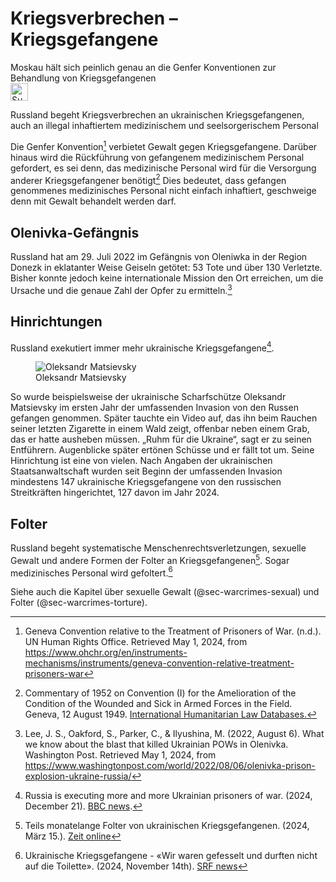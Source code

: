 # Kriegsverbrechen – Kriegsgefangene {#sec-warcrimes-prisoners}

::: {.callout-caution title=„Myth“}
Moskau hält sich peinlich genau an die Genfer Konventionen zur Behandlung von Kriegsgefangenen 
[<br>![Suche nach Stichwort in EUvsDisinfo](../all_common_img/EUvsDisinfo_400x240.jpg){height=2em}](https://euvsdisinfo.eu/disinformation-cases/?text=war%20crimes%20prisoners&sort=relevance)
:::

::: {.callout-tip title=„Truth“}
Russland begeht Kriegsverbrechen an ukrainischen Kriegsgefangenen, auch an illegal inhaftiertem medizinischem und seelsorgerischem Personal
:::

Die Genfer Konvention[^warcrimes-prisoners.de-6] verbietet Gewalt gegen Kriegsgefangene. Darüber hinaus wird die Rückführung von gefangenem medizinischem Personal gefordert, es sei denn, das medizinische Personal wird für die Versorgung anderer Kriegsgefangener benötigt[^warcrimes-prisoners.de-3] Dies bedeutet, dass gefangen genommenes medizinisches Personal nicht einfach inhaftiert, geschweige denn mit Gewalt behandelt werden darf.

## Olenivka-Gefängnis

Russland hat am 29\. Juli 2022 im Gefängnis von Oleniwka in der Region Donezk in eklatanter Weise Geiseln getötet: 53 Tote und über 130 Verletzte. Bisher konnte jedoch keine internationale Mission den Ort erreichen, um die Ursache und die genaue Zahl der Opfer zu ermitteln.[^warcrimes-prisoners.de-1] 

## Hinrichtungen

Russland exekutiert immer mehr ukrainische Kriegsgefangene[^warcrimes-prisoners.de-2]. 

![Oleksandr Matsievsky](OleksandrMatsievsky.jpg)

So wurde beispielsweise der ukrainische Scharfschütze Oleksandr Matsievsky im ersten Jahr der umfassenden Invasion von den Russen gefangen genommen. Später tauchte ein Video auf, das ihn beim Rauchen seiner letzten Zigarette in einem Wald zeigt, offenbar neben einem Grab, das er hatte ausheben müssen. „Ruhm für die Ukraine“, sagt er zu seinen Entführern. Augenblicke später ertönen Schüsse und er fällt tot um. Seine Hinrichtung ist eine von vielen. Nach Angaben der ukrainischen Staatsanwaltschaft wurden seit Beginn der umfassenden Invasion mindestens 147 ukrainische Kriegsgefangene von den russischen Streitkräften hingerichtet, 127 davon im Jahr 2024.


## Folter

Russland begeht systematische Menschenrechtsverletzungen, sexuelle Gewalt und andere Formen der Folter an Kriegsgefangenen[^warcrimes-prisoners.de-4]. Sogar medizinisches Personal wird gefoltert.[^warcrimes-prisoners.de-5]   

Siehe auch die Kapitel über sexuelle Gewalt (@sec-warcrimes-sexual) und Folter (@sec-warcrimes-torture).  



[^warcrimes-prisoners.de-6]:  Geneva Convention relative to the Treatment of Prisoners of War. (n.d.). UN Human Rights Office. Retrieved May 1, 2024, from [https://www.ohchr.org/en/instruments-mechanisms/instruments/geneva-convention-relative-treatment-prisoners-war](https://www.ohchr.org/en/instruments-mechanisms/instruments/geneva-convention-relative-treatment-prisoners-war)

[^warcrimes-prisoners.de-1]:  Lee, J. S., Oakford, S., Parker, C., & Ilyushina, M. (2022, August 6). What we know about the blast that killed Ukrainian POWs in Olenivka. Washington Post. Retrieved May 1, 2024, from [https://www.washingtonpost.com/world/2022/08/06/olenivka-prison-explosion-ukraine-russia/](https://www.washingtonpost.com/world/2022/08/06/olenivka-prison-explosion-ukraine-russia/) 

[^warcrimes-prisoners.de-2]: Russia is executing more and more Ukrainian prisoners of war. (2024, December 21). [BBC news](https://www.bbc.com/news/articles/c7ve11lr247o). 

[^warcrimes-prisoners.de-3]: Commentary of 1952 on Convention (I) for the Amelioration of the Condition of the Wounded and Sick in Armed Forces in the Field. Geneva, 12 August 1949. [International Humanitarian Law Databases.](https://ihl-databases.icrc.org/en/ihl-treaties/gci-1949/article-28/commentary/1952)

[^warcrimes-prisoners.de-4]: Teils monatelange Folter von ukrainischen Kriegsgefangenen. (2024, März 15.). [Zeit online](https://www.zeit.de/politik/ausland/2024-03/kriegsgefangene-ukraine-folter-un-bericht) 

[^warcrimes-prisoners.de-5]:  Ukrainische Kriegsgefangene - «Wir waren gefesselt und durften nicht auf die Toilette». (2024, November 14th). [SRF news](https://www.srf.ch/news/international/ukraine/ukrainische-kriegsgefangene-wir-waren-gefesselt-und-durften-nicht-auf-die-toilette) 

